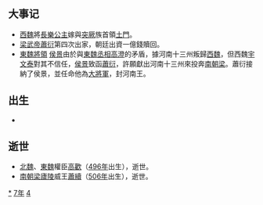 {{yearTOC|547|南朝梁'''[[中大同|中大同]]二年'''，'''[[太清_(年號)|太清]]元年'''；高昌'''[[章和_(高昌)|章和]]十七年'''；东魏'''[[武定_(東魏)|武定]]五年'''；西魏'''[[大统_(西魏)|大统]]十三年'''；新罗'''[[建元_(新羅)|建元]]十二年'''；万春国'''[[天德_(李賁)|天德]]四年'''}}

== 大事记 ==
*[[西魏|西魏]]將[[长乐公主_(西魏)|長樂公主]]嫁與[[突厥|突厥]]族首領[[土門|土門]]。
*[[梁武帝|梁武帝]][[蕭衍|蕭衍]]第四次出家，朝廷出資一億錢贖回。
*[[東魏|東魏]][[將領|將領]] [[侯景|侯景]]由於與[[東魏|東魏]][[丞相|丞相]][[高澄|高澄]]的矛盾，據河南十三州叛歸[[西魏|西魏]]，但西魏[[宇文泰|宇文泰]]對其不信任，[[侯景|侯景]]致函[[蕭衍|蕭衍]]，許願獻出河南十三州來投奔[[南朝梁|南朝梁]]。蕭衍接納了侯景，並任命他為[[大將軍|大將軍]]，封河南王。

== 出生 ==
*

== 逝世 ==
{{Wikisource year mention}}
*[[北魏|北魏]]、[[東魏|東魏]]權臣[[高歡|高歡]]（[[496年|496年]]出生），逝世。
*[[南朝梁|南朝梁]][[廬陵|廬陵]]威王[[蕭續|蕭續]]（[[506年|506年]]出生），逝世。

[[Category:547年|*]]
[[Category:540年代|7年]]
[[Category:6世纪各年|4]]